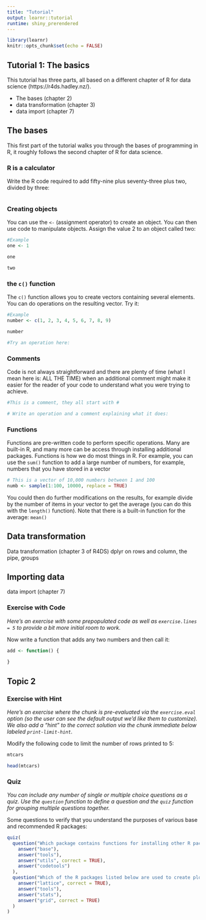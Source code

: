 ```yaml
---
title: "Tutorial"
output: learnr::tutorial
runtime: shiny_prerendered
---
```


```r
library(learnr)
knitr::opts_chunk$set(echo = FALSE)
```

## Tutorial 1: The basics

This tutorial has three parts, all based on a different chapter of R for data science (https://r4ds.hadley.nz/).

- The bases (chapter 2)
- data transformation (chapter 3)
- data import (chapter 7)


## The bases

This first part of the tutorial walks you through the bases of programming in R, it roughly follows the second chapter of R for data science.


### R is a calculator 

Write the R code required to add fifty-nine plus seventy-three plus two, divided by three:

```r

```

### Creating objects

You can use the `<-` (assignment operator) to create an object. You can then use code to manipulate objects.
Assign the value 2 to an object called two:

```r
#Example
one <- 1

one

two

```


### the `c()` function

The `c()` function allows you to create vectors containing several elements.
You can do operations on the resulting vector. Try it:

```r
#Example
number <- c(1, 2, 3, 4, 5, 6, 7, 8, 9)

number

#Try an operation here:

```


### Comments

Code is not always straightforward and there are plenty of time (what I mean here is: ALL THE TIME) when an additional comment might make it easier for the reader of your code to understand what you were trying to achieve.

```r
#This is a comment, they all start with #

# Write an operation and a comment explaining what it does:

```


### Functions

Functions are pre-written code to perform specific operations. Many are built-in R, and many more can be access through installing additional packages. 
Functions is how we do most things in R. 
For example, you can use the `sum()` function to add a large number of numbers, for example, numbers that you have stored in a vector


```r
# This is a vector of 10,000 numbers between 1 and 100
numb <- sample(1:100, 10000, replace = TRUE)


```

You could then do further modifications on the results, for example divide by the number of items in your vector to get the average (you can do this with the `length()` function). Note that there is a built-in function for the average: `mean()`

## Data transformation

Data transformation (chapter 3 of R4DS) dplyr on rows and column, the pipe, groups


## Importing data

data import (chapter 7)

### Exercise with Code

*Here's an exercise with some prepopulated code as well as `exercise.lines = 5` to provide a bit more initial room to work.*

Now write a function that adds any two numbers and then call it:

```r
add <- function() {
  
}
```

## Topic 2

### Exercise with Hint

*Here's an exercise where the chunk is pre-evaluated via the `exercise.eval` option (so the user can see the default output we'd like them to customize). We also add a "hint" to the correct solution via the chunk immediate below labeled `print-limit-hint`.*

Modify the following code to limit the number of rows printed to 5:

```r
mtcars
```

```r
head(mtcars)
```

### Quiz

*You can include any number of single or multiple choice questions as a quiz. Use the `question` function to define a question and the `quiz` function for grouping multiple questions together.*

Some questions to verify that you understand the purposes of various base and recommended R packages:

```r
quiz(
  question("Which package contains functions for installing other R packages?",
    answer("base"),
    answer("tools"),
    answer("utils", correct = TRUE),
    answer("codetools")
  ),
  question("Which of the R packages listed below are used to create plots?",
    answer("lattice", correct = TRUE),
    answer("tools"),
    answer("stats"),
    answer("grid", correct = TRUE)
  )
)
```


